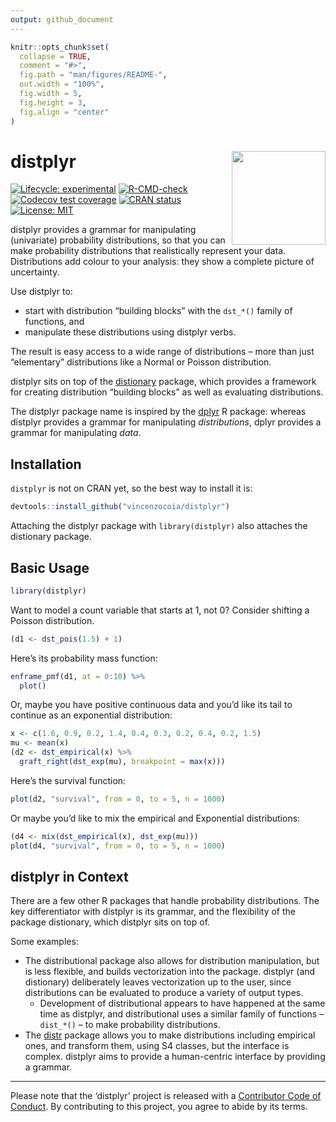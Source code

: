 ```yaml
---
output: github_document
---
```


<!-- README.md is generated from README.Rmd. Please edit that file -->

```r
knitr::opts_chunk$set(
  collapse = TRUE,
  comment = "#>",
  fig.path = "man/figures/README-",
  out.width = "100%",
  fig.width = 5, 
  fig.height = 3, 
  fig.align = "center"
)
```

# distplyr <img src="man/figures/distplyr-240x278.png" align="right" height="150"/>

<!-- badges: start -->
[![Lifecycle: experimental](https://img.shields.io/badge/lifecycle-experimental-orange.svg)](https://www.tidyverse.org/lifecycle/#experimental)
[![R-CMD-check](https://github.com/vincenzocoia/distplyr/workflows/R-CMD-check/badge.svg)](https://github.com/vincenzocoia/distplyr/actions)
[![Codecov test coverage](https://codecov.io/gh/vincenzocoia/distplyr/branch/master/graph/badge.svg)](https://codecov.io/gh/vincenzocoia/distplyr?branch=master)
[![CRAN status](https://www.r-pkg.org/badges/version/distplyr)](https://CRAN.R-project.org/package=distplyr)
[![License: MIT](https://img.shields.io/badge/license-MIT-blue.svg)](https://cran.r-project.org/web/licenses/MIT)
<!-- badges: end -->

distplyr provides a grammar for manipulating (univariate) probability distributions, so that you can make probability distributions that realistically represent your data. Distributions add colour to your analysis: they show a complete picture of uncertainty.

Use distplyr to:

- start with distribution "building blocks" with the `dst_*()` family of functions, and
- manipulate these distributions using distplyr verbs.

The result is easy access to a wide range of distributions -- more than just "elementary" distributions like a Normal or Poisson distribution. 

distplyr sits on top of the [distionary](https://distionary.netlify.app) package, which provides a framework for creating distribution "building blocks" as well as evaluating distributions. 

The distplyr package name is inspired by the [dplyr](https://dplyr.tidyverse.org/) R package: whereas distplyr provides a grammar for manipulating _distributions_, dplyr provides a grammar for manipulating _data_.

## Installation

`distplyr` is not on CRAN yet, so the best way to install it is:

``` r
devtools::install_github("vincenzocoia/distplyr")
```

Attaching the distplyr package with `library(distplyr)` also attaches the distionary package. 


## Basic Usage


```r
library(distplyr)
```

Want to model a count variable that starts at 1, not 0? Consider shifting a Poisson distribution.

```r
(d1 <- dst_pois(1.5) + 1)
```

Here's its probability mass function:

```r
enframe_pmf(d1, at = 0:10) %>% 
  plot()
```

Or, maybe you have positive continuous data and you'd like its tail to continue as an exponential distribution:

```r
x <- c(1.6, 0.9, 0.2, 1.4, 0.4, 0.3, 0.2, 0.4, 0.2, 1.5)
mu <- mean(x)
(d2 <- dst_empirical(x) %>% 
  graft_right(dst_exp(mu), breakpoint = max(x)))
```

Here's the survival function:

```r
plot(d2, "survival", from = 0, to = 5, n = 1000)
```

Or maybe you'd like to mix the empirical and Exponential distributions:

```r
(d4 <- mix(dst_empirical(x), dst_exp(mu)))
plot(d4, "survival", from = 0, to = 5, n = 1000)
```


## distplyr in Context

There are a few other R packages that handle probability distributions. The key differentiator with distplyr is its grammar, and the flexibility of the package distionary, which distplyr sits on top of. 

Some examples:

- The distributional package also allows for distribution manipulation, but is less flexible, and builds vectorization into the package. distplyr (and distionary) deliberately leaves vectorization up to the user, since distributions can be evaluated to produce a variety of output types.  
    - Development of distributional appears to have happened at the same time as distplyr, and distributional uses a similar family of functions -- `dist_*()` -- to make probability distributions.
- The [distr](https://cran.r-project.org/web/packages/distr/index.html) package allows you to make distributions including empirical ones, and transform them, using S4 classes, but the interface is complex. distplyr aims to provide a human-centric interface by providing a grammar. 

-----

Please note that the 'distplyr' project is released with a
[Contributor Code of Conduct](CODE_OF_CONDUCT.md).
By contributing to this project, you agree to abide by its terms.

